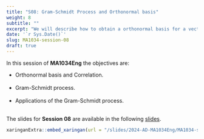 ---
title: "S08: Gram-Schmidt Process and Orthonormal basis"
weight: 8
subtitle: ""
excerpt: "We will describe how to obtain a orthonormal basis for a vector space using the Gram-Schmidt process."
date: '`r Sys.Date()`'
slug: MA1034-session-08
draft: true
---

In this session of **MA1034Eng** the objectives are:

* Orthonormal basis and Correlation. <br/><br/>
* Gram-Schmidt process. <br/><br/>
* Applications of the Gram-Schmidt process. <br/><br/>

The slides for **Session 08** are available in the following [slides](/slides/2024-AD-MA1034Eng/MA1034-sesion-08).


```{r embed-xaringan, echo=FALSE}
xaringanExtra::embed_xaringan(url = "/slides/2024-AD-MA1034Eng/MA1034-sesion-08", ratio = "4:3")
```